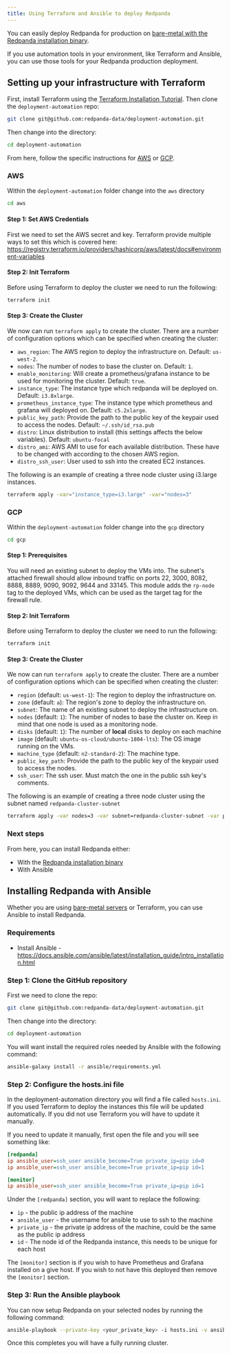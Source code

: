 ```yaml
---
title: Using Terraform and Ansible to deploy Redpanda
---
```


You can easily deploy Redpanda for production on [bare-metal with the Redpanda installation binary](/docs/core/deployment/production-deployment).

If you use automation tools in your environment, like Terraform and Ansible, you can use those tools for your Redpanda production deployment.

## Setting up your infrastructure with Terraform

First, install Terraform using the [Terraform Installation Tutorial](https://learn.hashicorp.com/tutorials/terraform/install-cli).
Then clone the `deployment-automation` repo:

```bash
git clone git@github.com:redpanda-data/deployment-automation.git
```

Then change into the directory:

```bash
cd deployment-automation
```

From here, follow the specific instructions for [AWS](#aws) or
[GCP](#gcp).

### AWS

Within the `deployment-automation` folder change into the `aws` directory

```bash
cd aws
```

#### Step 1: Set AWS Credentials

First we need to set the AWS secret and key. Terraform provide multiple ways
to set this which is covered here: https://registry.terraform.io/providers/hashicorp/aws/latest/docs#environment-variables

#### Step 2: Init Terraform

Before using Terraform to deploy the cluster we need to run the following:

```bash
terraform init
```

#### Step 3: Create the Cluster

We now can run `terraform apply` to create the cluster. There are a number of
configuration options which can be specified when creating the cluster:

- `aws_region`: The AWS region to deploy the infrastructure on. Default: `us-west-2`.
- `nodes`: The number of nodes to base the cluster on. Default: `1`.
- `enable_monitoring`: Will create a prometheus/grafana instance to be used for monitoring the cluster. Default: `true`.
- `instance_type`: The instance type which redpanda will be deployed on. Default: `i3.8xlarge`.
- `prometheus_instance_type`: The instance type which prometheus and grafana will deployed on. Default: `c5.2xlarge`.
- `public_key_path`: Provide the path to the public key of the keypair used to access the nodes. Default: `~/.ssh/id_rsa.pub`
- `distro`: Linux distribution to install (this settings affects the below variables). Default: `ubuntu-focal`
- `distro_ami`: AWS AMI to use for each available distribution.
These have to be changed with according to the chosen AWS region.
- `distro_ssh_user`: User used to ssh into the created EC2 instances.

The following is an example of creating a three node cluster using i3.large
instances.

```bash
terraform apply -var="instance_type=i3.large" -var="nodes=3"
```

### GCP

Within the `deployment-automation` folder change into the `gcp` directory

```bash
cd gcp
```

#### Step 1: Prerequisites

You will need an existing subnet to deploy the VMs into. The subnet's attached
firewall should allow inbound traffic on ports 22, 3000, 8082, 8888, 8889, 9090,
9092, 9644 and 33145. This module adds the `rp-node` tag to the deployed VMs,
which can be used as the target tag for the firewall rule.

#### Step 2: Init Terraform

Before using Terraform to deploy the cluster we need to run the following:

```bash
terraform init
```

#### Step 3: Create the Cluster

We now can run `terraform apply` to create the cluster. There are a number of
configuration options which can be specified when creating the cluster:

- `region` (default: `us-west-1`): The region to deploy the infrastructure on.
- `zone` (default: `a`): The region's zone to deploy the infrastructure on.
- `subnet`: The name of an existing subnet to deploy the infrastructure on.
- `nodes` (default: `1`): The number of nodes to base the cluster on. Keep in mind that one node is used as a monitoring node.
- `disks` (default: `1`): The number of **local** disks to deploy on each machine
- `image` (default: `ubuntu-os-cloud/ubuntu-1804-lts`): The OS image running on the VMs.
- `machine_type` (default: `n2-standard-2`): The machine type.
- `public_key_path`: Provide the path to the public key of the keypair used to access the nodes.
- `ssh_user`: The ssh user. Must match the one in the public ssh key's comments.

The following is an example of creating a three node cluster using the subnet
named `redpanda-cluster-subnet`

```bash
terraform apply -var nodes=3 -var subnet=redpanda-cluster-subnet -var public_key_path=~/.ssh/id_rsa.pub -var ssh_user=$USER
```

### Next steps

From here, you can install Redpanda either:

- With the [Redpanda installation binary](/docs/core/deployment/production-deployment)
- With Ansible

## Installing Redpanda with Ansible

Whether you are using [bare-metal servers](/docs/core/deployment/production-deployment) or Terraform, you can use Ansible to install Redpanda.

### Requirements

- Install Ansible - https://docs.ansible.com/ansible/latest/installation_guide/intro_installation.html

### Step 1: Clone the GitHub repository

First we need to clone the repo:

```bash
git clone git@github.com:redpanda-data/deployment-automation.git
```

Then change into the directory:

```bash
cd deployment-automation
```

You will want install the required roles needed by Ansible with the following
command:

```bash
ansible-galaxy install -r ansible/requirements.yml
```

### Step 2: Configure the hosts.ini file

In the deployment-automation directory you will find a file called `hosts.ini`.
If you used Terraform to deploy the instances this file will be updated
automatically. If you did not use Terraform you will have to update it
manually.

If you need to update it manually, first open the file and you will see something like:

```ini
[redpanda]
ip ansible_user=ssh_user ansible_become=True private_ip=pip id=0
ip ansible_user=ssh_user ansible_become=True private_ip=pip id=1

[monitor]
ip ansible_user=ssh_user ansible_become=True private_ip=pip id=1
```

Under the `[redpanda]` section, you will want to replace the following:

- `ip` - the public ip address of the machine
- `ansible_user` - the username for ansible to use to ssh to the machine
- `private_ip` - the private ip address of the machine, could be the same as the public ip address
- `id` - The node id of the Redpanda instance, this needs to be unique for each host

The `[monitor]` section is if you wish to have Prometheus and Grafana installed
on a give host. If you wish to not have this deployed then remove the
`[monitor]` section.

### Step 3: Run the Ansible playbook

You can now setup Redpanda on your selected nodes by running the following
command:

```bash
ansible-playbook --private-key <your_private_key> -i hosts.ini -v ansible/playbooks/provision-node.yml
```

Once this completes you will have a fully running cluster.